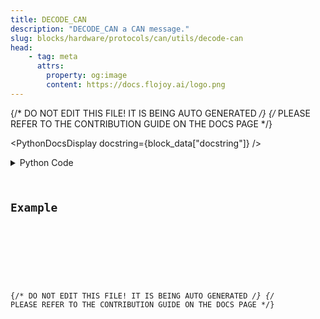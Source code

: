 ```yaml
---
title: DECODE_CAN
description: "DECODE_CAN a CAN message."
slug: blocks/hardware/protocols/can/utils/decode-can
head:
    - tag: meta
      attrs:
        property: og:image
        content: https://docs.flojoy.ai/logo.png
---
```


{/* DO NOT EDIT THIS FILE! IT IS BEING AUTO GENERATED */}
{/* PLEASE REFER TO THE CONTRIBUTION GUIDE ON THE DOCS PAGE */}


<PythonDocsDisplay docstring={block_data["docstring"]} />
<details>
<summary>Python Code</summary>



<Code code={pythonCode} lang="py" wrap theme="dracula" />

[Find this Flojoy Block on GitHub](https://github.com/flojoy-ai/blocks/blob/main/blocks/HARDWARE/PROTOCOLS/CAN/UTILS/DECODE_CAN/DECODE_CAN.py)

</details>

## Example


<GetHelpWidget />


<AppDisplay app={app} blockName="DECODE_CAN" client:visible />


<Example />

{/* DO NOT EDIT THIS FILE! IT IS BEING AUTO GENERATED */}
{/* PLEASE REFER TO THE CONTRIBUTION GUIDE ON THE DOCS PAGE */}
